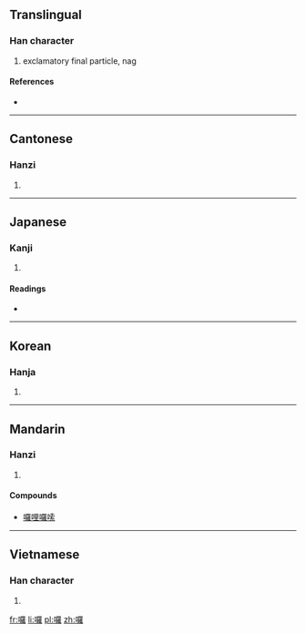 {{also|啰}}
==Translingual==

===Han character===
{{Han char|rn=30|rad=口|as=19|sn=22|four=6601<sub>4</sub>|canj=口田中土 (RWLG)}}

# exclamatory final particle, nag

====References====
* {{Han ref|kx=0215.120|dkj=04631|dj=0438.120|hdz=10708.040|uh=56C9|ud=22217|bh=C56F|bd=50543}}

----

==Cantonese==

===Hanzi===
{{yue-hanzi|jyut=|y=lo1, lo4}}

# {{defn|lang=yue|sort=口19}}

----

==Japanese==

===Kanji===
{{ja-kanji|grade=|rs=口19}}

# {{defn|lang=ja|sort=口19}}

====Readings====
* {{ja-readings|on=[[ら]] (ra)|kun=[[こえ]] (koe)}}

----

==Korean==

===Hanja===
{{ko-hanja|hangeul=라|rv=ra|mr=ra}}

# {{defn|lang=ko|sort=口19}}

----

==Mandarin==

===Hanzi===
{{cmn-hanzi|pin=[[luō]] ([[luo1]])|wg=lo<sup>1</sup>}}

# {{defn|lang=cmn|sort=口19}}

====Compounds====
* [[囉哩囉嗦]]

----

==Vietnamese==

===Han character===
{{vi-hantu|[[la]], [[ra]]|rs=口19}}

# {{defn|lang=vi|sort=口19}}

[[fr:囉]]
[[li:囉]]
[[pl:囉]]
[[zh:囉]]